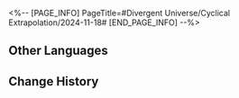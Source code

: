 <%-- [PAGE_INFO]
PageTitle=#Divergent Universe/Cyclical Extrapolation/2024-11-18#
[END_PAGE_INFO] --%>
{{Event
|name              = Cyclical Extrapolation: Prolonged Rumination
|image             = Event Cyclical Extrapolation Prolonged Rumination.png
|type              = Cyclical Extrapolation
|time_known        = yes
|time_start        = 2024-11-18 04:00:00
|time_end          = 2024-11-25 03:59:59
}}

{{Cyclical Extrapolation
|boons      = 
|curios     = 
|equations  = Silverheart Guards;; Block Builder;; Penman;; Star-Picker
|trailblaze = 
|rewards    = Relic Remains*30; Lost Crystal*3
|boss_1_1   = Automaton Grizzly; Abundance Sprite: Malefic Ape; Dreamjolt Troupe's Sweet Gorilla; "Tomorrow in Harmonious Chords"; "Present Inebriated in Revelry"
|boss_1_2   = Disciples of Sanctus Medicus: Shape Shifter (Bug); The Ascended (Bug); Abundance Sprite: Malefic Ape (Bug); Senior Staff: Team Leader (Bug); Aurumaton Spectral Envoy (Bug); Dreamjolt Troupe's Beyond Overcooked (Bug); Dreamjolt Troupe's Sweet Gorilla (Bug); "Past Confined and Caged" (Bug); "Tomorrow in Harmonious Chords" (Bug); "Present Inebriated in Revelry" (Bug)
|boss_2_1   = Automaton Grizzly (Bug); Abundance Sprite: Malefic Ape (Bug); Dreamjolt Troupe's Sweet Gorilla (Bug); "Tomorrow in Harmonious Chords" (Bug); "Present Inebriated in Revelry" (Bug)
|boss_2_2   = Svarog (Complete); Stellaron Hunter: Kafka (Complete); Abundant Ebon Deer (Complete); Cloud Knight Lieutenant: Yanqing (Complete); Memory Zone Meme "Something Unto Death" (Complete)
|boss_3     = Argenti (Complete)
|rules      = Obtain this week's Preset Constructs upon entering the first plane
|root       = Divergent Universe: The Human Comedy
}}

==Other Languages==
{{Other Languages
|en   = Cyclical Extrapolation: Prolonged Rumination
|zhs  = 周期演算：悠久沉思
|zht  = 週期演算：悠久沉思
|ja   = 周期演算：悠久な沈思
|ko   = 주기 연산: 오랜 사색
|es   = Cálculo periódico: Reflexión milenaria
|fr   = Calcul cyclique&nbsp;: Longue réflexion
|ru   = Цикличное вычисление: Давние размышления
|th   = การคำนวณแบบรอบ: ครุ่นคิดอย่างยาวนาน
|vi   = Ngoại Suy Chu Kỳ: Trầm Tư Lâu Dài
|de   = Zyklische Berechnung: Langes Nachsinnen
|id   = Kalkulasi Siklus: Perenungan Panjang
|pt   = Extrapolação Cíclica: Ruminação Prolongada
}}

==Change History==
{{Change History|2.6}}